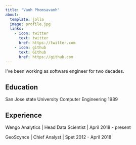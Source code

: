 ```yaml
---
title: "Vanh Phomsavanh"
about:
  template: jolla
  image: profile.jpg
  links:
    - icon: twitter
      text: twitter
      href: https://twitter.com
    - icon: github
      text: Github
      href: https://github.com
---
```


I've been working as software engineer for two decades.

## Education

San Jose state University Computer Engineering 1989


## Experience

Wengo Analytics | Head Data Scientist | April 2018 - present

GeoScynce | Chief Analyst | Spet 2012 - April 2018